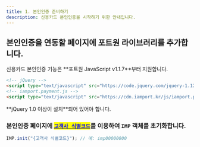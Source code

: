 ```yaml
---
title: 1. 본인인증 준비하기
description: 신용카드 본인인증을 시작하기 위한 안내입니다.
---
```



## 본인인증을 연동할 페이지에 포트원 라이브러리를 추가합니다.

<Hint style="info">
  신용카드 본인인증 기능은 **포트원 JavaScript v1.1.7**부터 지원합니다.
</Hint>

```html title="client-side"
<!-- jQuery -->
<script type="text/javascript" src="https://code.jquery.com/jquery-1.12.4.min.js" ></script>
<!-- iamport.payment.js -->
<script type="text/javascript" src="https://cdn.iamport.kr/js/iamport.payment-{SDK-최신버전}.js"></script>
```

<Hint style="danger">
  **jQuery 1.0 이상이 설치**되어 있어야 합니다.
</Hint>

### 본인인증 페이지에 [<mark style="color:blue;">`고객사 식별코드`</mark>](../../ready/readme#4-포트원-연동정보-확인하기)를 이용하여 `IMP` 객체를 초기화합니다.

```ts title="client-side"
IMP.init("{고객사 식별코드}"); // 예: imp00000000
```
